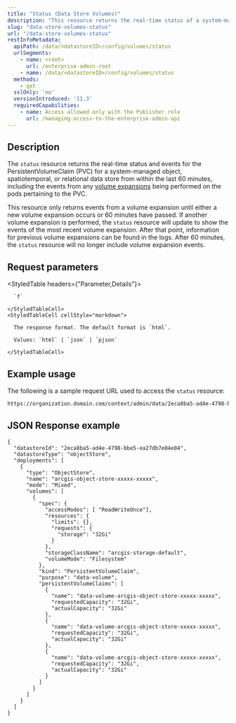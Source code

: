 ```yaml
---
title: "Status (Data Store Volumes)"
description: "This resource returns the real-time status of a system-managed object, spatiotemporal, or relational data store and its deployments."
slug: "data-store-volumes-status"
url: "/data-store-volumes-status"
restInfoMetadata:
  apiPath: /data/<datastoreID>/config/volumes/status
  urlSegments:
    - name: <root>
      url: /enterprise-admin-root
    - name: /data/<datastoreID>/config/volumes/status
  methods:
    - get
  sslOnly: 'no'
  versionIntroduced: '11.3'
  requiredCapabilities:
    - name: Access allowed only with the Publisher role
      url: /managing-access-to-the-enterprise-admin-api
---
```


## Description

The `status` resource returns the real-time status and events for the PersistentVolumeClaim (PVC) for a system-managed object, spatiotemporal, or relational data store from within the last 60 minutes, including the events from any [volume expansions](/edit-data-store-volumes) being performed on the pods pertaining to the PVC.

This resource only returns events from a volume expansion until either a new volume expansion occurs or 60 minutes have passed. If another volume expansion is performed, the `status` resource will update to show the events of the most recent volume expansion. After that point, information for previous volume expansions can be found in the logs. After 60 minutes, the `status` resource will no longer include volume expansion events.


## Request parameters

<StyledTable headers={"Parameter,Details"}>
  <StyledTableRow>
    <StyledTableCell cellStyle="markdown">

      `f`

    </StyledTableCell>
    <StyledTableCell cellStyle="markdown">

      The response format. The default format is `html`.

      Values: `html` | `json` | `pjson`

    </StyledTableCell>
  </StyledTableRow>
</StyledTable>


## Example usage

The following is a sample request URL used to access the `status` resource:

```markdown
https://organization.domain.com/context/admin/data/2eca8ba5-ad4e-4798-bbe5-ea27db7e04e84/config/volumes/status?f=pjson

```

## JSON Response example

```other
{
  "datastoreId": "2eca8ba5-ad4e-4798-bbe5-ea27db7e04e84",
  "datastoreType": "objectStore",
  "deployments": [
    {
      "type": "ObjectStore",
      "name": "arcgis-object-store-xxxxx-xxxxx",
      "mode": "Mixed",
      "volumes": [
        {
          "spec": {
            "accessModes": [ "ReadWriteOnce"],
            "resources": {
              "limits": {},
              "requests": {
                "storage": "32Gi"
              }
            },
            "storageClassName": "arcgis-storage-default",
            "volumeMode": "Filesystem"
          },
          "kind": "PersistentVolumeClaim",
          "purpose": "data-volume",
          "persistentVolumeClaims": [
            {
              "name": "data-volume-arcgis-object-store-xxxxx-xxxxx",
              "requestedCapacity": "32Gi",
              "actualCapacity": "32Gi"
            },
            {
              "name": "data-volume-arcgis-object-store-xxxxx-xxxxx",
              "requestedCapacity": "32Gi",
              "actualCapacity": "32Gi"
            },
            {
              "name": "data-volume-arcgis-object-store-xxxxx-xxxxx",
              "requestedCapacity": "32Gi",
              "actualCapacity": "32Gi"
            }
          ]
        }
      ]
    }
  ]
}

```
